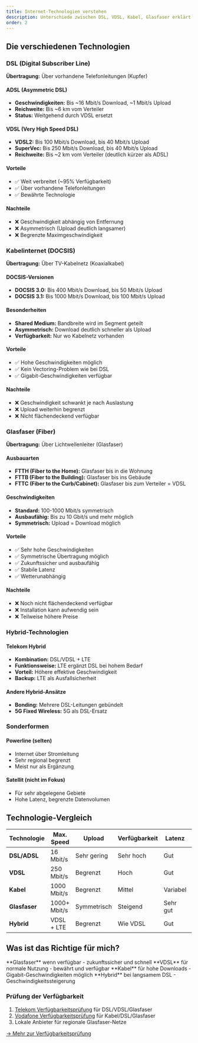 ```yaml
---
title: Internet-Technologien verstehen
description: Unterschiede zwischen DSL, VDSL, Kabel, Glasfaser erklärt
order: 2
---
```



## Die verschiedenen Technologien

<Tabs>
<TabItem label="DSL/VDSL">

### DSL (Digital Subscriber Line)

**Übertragung:** Über vorhandene Telefonleitungen (Kupfer)

#### ADSL (Asymmetric DSL)
- **Geschwindigkeiten:** Bis ~16 Mbit/s Download, ~1 Mbit/s Upload
- **Reichweite:** Bis ~6 km vom Verteiler
- **Status:** Weitgehend durch VDSL ersetzt

#### VDSL (Very High Speed DSL) 
- **VDSL2:** Bis 100 Mbit/s Download, bis 40 Mbit/s Upload
- **SuperVec:** Bis 250 Mbit/s Download, bis 40 Mbit/s Upload
- **Reichweite:** Bis ~2 km vom Verteiler (deutlich kürzer als ADSL)

#### Vorteile
- ✅ Weit verbreitet (~95% Verfügbarkeit)
- ✅ Über vorhandene Telefonleitungen
- ✅ Bewährte Technologie

#### Nachteile
- ❌ Geschwindigkeit abhängig von Entfernung
- ❌ Asymmetrisch (Upload deutlich langsamer)
- ❌ Begrenzte Maximgeschwindigkeit

</TabItem>

<TabItem label="Kabel">

### Kabelinternet (DOCSIS)

**Übertragung:** Über TV-Kabelnetz (Koaxialkabel)

#### DOCSIS-Versionen
- **DOCSIS 3.0:** Bis 400 Mbit/s Download, bis 50 Mbit/s Upload
- **DOCSIS 3.1:** Bis 1000 Mbit/s Download, bis 100 Mbit/s Upload

#### Besonderheiten
- **Shared Medium:** Bandbreite wird im Segment geteilt
- **Asymmetrisch:** Download deutlich schneller als Upload
- **Verfügbarkeit:** Nur wo Kabelnetz vorhanden

#### Vorteile
- ✅ Hohe Geschwindigkeiten möglich
- ✅ Kein Vectoring-Problem wie bei DSL
- ✅ Gigabit-Geschwindigkeiten verfügbar

#### Nachteile
- ❌ Geschwindigkeit schwankt je nach Auslastung
- ❌ Upload weiterhin begrenzt
- ❌ Nicht flächendeckend verfügbar

</TabItem>

<TabItem label="Glasfaser">

### Glasfaser (Fiber)

**Übertragung:** Über Lichtwellenleiter (Glasfaser)

#### Ausbauarten
- **FTTH (Fiber to the Home):** Glasfaser bis in die Wohnung
- **FTTB (Fiber to the Building):** Glasfaser bis ins Gebäude
- **FTTC (Fiber to the Curb/Cabinet):** Glasfaser bis zum Verteiler = VDSL

#### Geschwindigkeiten
- **Standard:** 100-1000 Mbit/s symmetrisch
- **Ausbaufähig:** Bis zu 10 Gbit/s und mehr möglich
- **Symmetrisch:** Upload = Download möglich

#### Vorteile
- ✅ Sehr hohe Geschwindigkeiten
- ✅ Symmetrische Übertragung möglich
- ✅ Zukunftssicher und ausbaufähig
- ✅ Stabile Latenz
- ✅ Wetterunabhängig

#### Nachteile
- ❌ Noch nicht flächendeckend verfügbar
- ❌ Installation kann aufwendig sein
- ❌ Teilweise höhere Preise

</TabItem>

<TabItem label="Hybrid & Sonderformen">

### Hybrid-Technologien

#### Telekom Hybrid
- **Kombination:** DSL/VDSL + LTE
- **Funktionsweise:** LTE ergänzt DSL bei hohem Bedarf
- **Vorteil:** Höhere effektive Geschwindigkeit
- **Backup:** LTE als Ausfallsicherheit

#### Andere Hybrid-Ansätze
- **Bonding:** Mehrere DSL-Leitungen gebündelt
- **5G Fixed Wireless:** 5G als DSL-Ersatz

### Sonderformen

#### Powerline (selten)
- Internet über Stromleitung
- Sehr regional begrenzt
- Meist nur als Ergänzung

#### Satellit (nicht im Fokus)
- Für sehr abgelegene Gebiete
- Hohe Latenz, begrenzte Datenvolumen

</TabItem>
</Tabs>

## Technologie-Vergleich

| Technologie | Max. Speed | Upload | Verfügbarkeit | Latenz | Zukunftsfähigkeit |
|-------------|------------|--------|---------------|---------|-------------------|
| **DSL/ADSL** | 16 Mbit/s | Sehr gering | Sehr hoch | Gut | ❌ |
| **VDSL** | 250 Mbit/s | Begrenzt | Hoch | Gut | ⚠️ |
| **Kabel** | 1000 Mbit/s | Begrenzt | Mittel | Variabel | ⚠️ |
| **Glasfaser** | 1000+ Mbit/s | Symmetrisch | Steigend | Sehr gut | ✅ |
| **Hybrid** | VDSL + LTE | Begrenzt | Wie VDSL | Gut | ⚠️ |

## Was ist das Richtige für mich?

<Aside type="tip" title="Entscheidungshilfe">
**Glasfaser** wenn verfügbar - zukunftssicher und schnell
**VDSL** für normale Nutzung - bewährt und verfügbar  
**Kabel** für hohe Downloads - Gigabit-Geschwindigkeiten möglich
**Hybrid** bei langsamem DSL - Geschwindigkeitssteigerung
</Aside>

### Prüfung der Verfügbarkeit
1. [Telekom Verfügbarkeitsprüfung](https://www.telekom.de/netz/verfuegbarkeit) für DSL/VDSL/Glasfaser
2. [Vodafone Verfügbarkeitsprüfung](https://www.vodafone.de/verfuegbarkeit) für Kabel/DSL/Glasfaser  
3. Lokale Anbieter für regionale Glasfaser-Netze

[→ Mehr zur Verfügbarkeitsprüfung](verfuegbarkeit)
